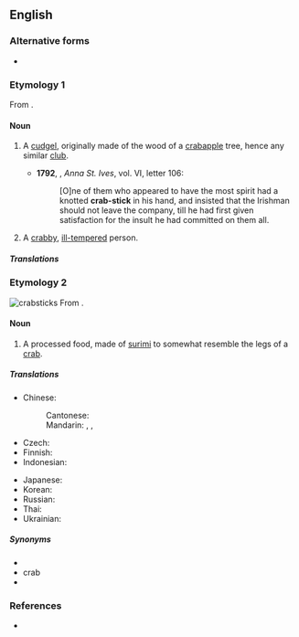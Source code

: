 {{also|crab stick}}
==English==

===Alternative forms===
* {{alter|en|crab-stick|crab stick}}

===Etymology 1===
From {{compound|en|crab|stick|gloss1=wild apple|id1=apple}}.

====Noun====
{{en-noun}}

# {{lb|en|now|rare}} A [[cudgel]], originally made of the wood of a [[crabapple]] tree, hence any similar [[club]].
#*'''1792''', {{w|Thomas Holcroft}}, ''Anna St. Ives'', vol. VI, letter 106:
#*:[O]ne of them who appeared to have the most spirit had a knotted '''crab-stick''' in his hand, and insisted that the Irishman should not leave the company, till he had first given satisfaction for the insult he had committed on them all.
# {{lb|en|obsolete}} A [[crabby]], [[ill-tempered]] person.

=====Translations=====
{{trans-top|cudgel}}
{{trans-mid}}
{{trans-bottom}}

{{trans-top|crabby person}}
{{trans-mid}}
{{trans-bottom}}

===Etymology 2===
[[File:Kanikama.jpg|thumb|'''crabstick'''s]]
From {{compound|en|crab|stick|gloss1=crustacean|id1=crustacean}}.

====Noun====
{{en-noun}}

# A processed food, made of [[surimi]] to somewhat resemble the legs of a [[crab]].

=====Translations=====
{{trans-top|processed seafood}}
* Chinese:
*: Cantonese: {{t|yue|仿蟹柳|sc=Hani}}
*: Mandarin: {{t+|cmn|蟹肉棒|sc=Hani}}, {{t|cmn|蟳味棒|sc=Hani}}, {{t|cmn|蟹柳|sc=Hani}}
* Czech: {{t|cs|krabí tyčinky}}
* Finnish: {{t|fi|surimipuikko}}
* Indonesian: {{t|id|stik kepiting}}
{{trans-mid}}
* Japanese: {{t|ja|カニカマ|sc=Jpan}}
* Korean: {{t|ko|게맛살|sc=Kore}}
* Russian: {{t|ru|крабовые палочки|sc=Cyrl}}
* Thai: {{t+|th|ปูอัด}}
* Ukrainian: {{t|uk|крабові палички|sc=Cyrl}}
{{trans-bottom}}

=====Synonyms=====
* {{l|en|imitation crab stick}}
* crab {{l|en|surimi stick}}
* {{l|en|sea legs}}

===References===
* {{R:FWBWLD}}

{{C|en|Foods}}